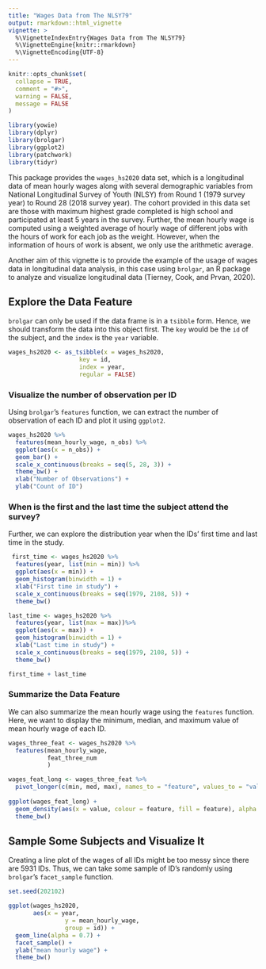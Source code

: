 ```yaml
---
title: "Wages Data from The NLSY79"
output: rmarkdown::html_vignette
vignette: >
  %\VignetteIndexEntry{Wages Data from The NLSY79}
  %\VignetteEngine{knitr::rmarkdown}
  %\VignetteEncoding{UTF-8}
---
```


```r
knitr::opts_chunk$set(
  collapse = TRUE,
  comment = "#>",
  warning = FALSE,
  message = FALSE
)
```

```r
library(yowie)
library(dplyr)
library(brolgar)
library(ggplot2)
library(patchwork)
library(tidyr)
```


This package provides the `wages_hs2020` data set, which is a longitudinal data of mean hourly wages along with several demographic variables from National Longitudinal Survey of Youth (NLSY) from Round 1 (1979 survey year) to Round 28 (2018 survey year). The cohort provided in this data set are those with maximum highest grade completed is high school and participated at least 5 years in the survey. Further, the mean hourly wage is computed using a weighted average of hourly wage of different jobs with the hours of work for each job as the weight. However, when the information of hours of work is absent, we only use the arithmetic average. 

Another aim of this vignette is to provide the example of the usage of wages data in longitudinal data analysis, in this case using `brolgar`, an R package to analyze and visualize longitudinal data (Tierney, Cook, and Prvan, 2020).

## Explore the Data Feature

`brolgar` can only be used if the data frame is in a `tsibble` form. Hence, we should transform the data into this object first. The `key` would be the `id` of the subject, and the `index` is the `year` variable.  

```r
wages_hs2020 <- as_tsibble(x = wages_hs2020,
                    key = id,
                    index = year,
                    regular = FALSE)
```


### Visualize the number of observation per ID 

Using `brolgar`'s `features` function, we can extract the number of observation of each ID and plot it using `ggplot2`.  

```r
wages_hs2020 %>% 
  features(mean_hourly_wage, n_obs) %>%
  ggplot(aes(x = n_obs)) +
  geom_bar() +
  scale_x_continuous(breaks = seq(5, 28, 3)) +
  theme_bw() +
  xlab("Number of Observations") +
  ylab("Count of ID")
```

### When is the first and the last time the subject attend the survey?

Further, we can explore the distribution year when the IDs' first time and last time in the study. 

```r

 first_time <- wages_hs2020 %>%
  features(year, list(min = min)) %>%
  ggplot(aes(x = min)) +
  geom_histogram(binwidth = 1) +
  xlab("First time in study") +
  scale_x_continuous(breaks = seq(1979, 2108, 5)) +
  theme_bw()

last_time <- wages_hs2020 %>%
  features(year, list(max = max))%>%
  ggplot(aes(x = max)) +
  geom_histogram(binwidth = 1) +
  xlab("Last time in study") +
  scale_x_continuous(breaks = seq(1979, 2108, 5)) +
  theme_bw()

first_time + last_time
```

### Summarize the Data Feature

We can also summarize the mean hourly wage using the `features` function. Here, we want to display the minimum, median, and maximum value of mean hourly wage of each ID. 

```r
wages_three_feat <- wages_hs2020 %>%
  features(mean_hourly_wage, 
           feat_three_num
           )

wages_feat_long <- wages_three_feat %>%
  pivot_longer(c(min, med, max), names_to = "feature", values_to = "value")
  
ggplot(wages_feat_long) +
  geom_density(aes(x = value, colour = feature, fill = feature), alpha = 0.3) +
  theme_bw() 
```


## Sample Some Subjects and Visualize It

Creating a line plot of the wages of all IDs might be too messy since there are 5931 IDs. Thus, we can take some sample of ID's randomly using `brolgar`'s `facet_sample` function. 

```r
set.seed(202102)

ggplot(wages_hs2020, 
       aes(x = year,
                y = mean_hourly_wage,
                group = id)) +
  geom_line(alpha = 0.7) +
  facet_sample() +
  ylab("mean hourly wage") +
  theme_bw()
```







